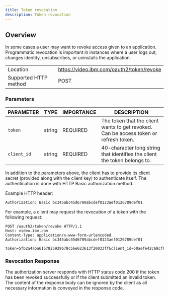 ```yaml
---
title: Token revocation
description: Token revocation
---
```


## Overview

In some cases a user may want to revoke access given to an application. Programmatic revocation is important in instances where a user logs out, changes identity, unsubscribes, or uninstalls the application.

<Title>Token revocation endpoint</Title>

|                       |                                           |
| --------------------- | ----------------------------------------- |
| Location              | https://video.ibm.com/oauth2/token/revoke |
| Supported HTTP method | POST                                      |

### Parameters

| PARAMETER   | TYPE   | IMPORTANCE | DESCRIPTION                                                                                                                                                                                                    |
| ----------- | ------ | ---------- | ------------------------------------------------------------------------------------- |
| `token`     | string | REQUIRED   | The token that the client wants to get revoked. Can be access token or refresh token. |                                                                                                                                                                         |
| `client_id` | string | REQUIRED   | 40-character long string that identifies the client the token belongs to.             |

In addition to the parameters above, the client has to provide its client secret (provided along with the client key) to authenticate itself. The authentication is done with HTTP Basic authorization method.

Example HTTP header:

```
Authorization: Basic bc345abc45d6789abcdef0123aef0126789def01
```

For example, a client may request the revocation of a token with the following request:

```
POST /oauth2/token/revoke HTTP/1.1
Host: video.ibm.com
Content-Type: application/x-www-form-urlencoded
Authorization: Basic bc345abc45d6789abcdef0123aef0126789def01

token=5fb2a4aba6157825929b78c56e623613f20033ff&client_id=50aefe42c68cf63b488fc6630b7f0b3b7ae00e8e
```

### Revocation Response

The authorization server responds with HTTP status code 200 if the token has been revoked successfully or if the client submitted an invalid token. The content of the response body can be ignored by the client as all necessary information is conveyed in the response code.
